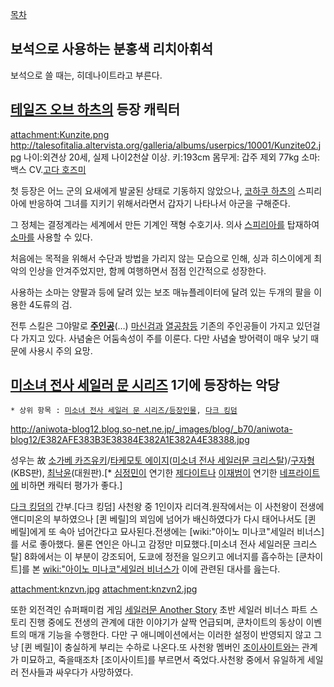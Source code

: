 [[목차]]
== 보석으로 사용하는 분홍색 리치아휘석 ==
보석으로 쓸 때는, 히데나이트라고 부른다.
== [[테일즈 오브 하츠]]의 등장 캐릭터 ==
attachment:Kunzite.png
http://talesofitalia.altervista.org/galleria/albums/userpics/10001/Kunzite02.jpg
나이:외견상 20세, 실제 나이2천살 이상.
키:193cm
몸무게: 갑주 제외 77kg
소마:백스
CV.[[고다 호즈미]]

첫 등장은 어느 군의 요새에게 발굴된 상태로 기동하지 않았으나, [[코하쿠 하츠]]의 스피리아에 반응하여 그녀를 지키기 위해서라면서 갑자기 나타나서 아군을 구해준다.

그 정체는 결정계라는 세계에서 만든 기계인 잭형 수호기사. 의사 [[스피리아]]를 탑재하여 [[소마]]를 사용할 수 있다.

처음에는 목적을 위해서 수단과 방법을 가리지 않는 모습으로 인해, 싱과 히스이에게 최악의 인상을 안겨주었지만, 함께 여행하면서 점점 인간적으로 성장한다.

사용하는 소마는 양팔과 등에 달려 있는 보조 매뉴플레이터에 달려 있는 두개의 팔을 이용한 4도류의 검.

전투 스킬은 그야말로 '''[[주인공]]'''(…) [[마신검]]과 [[열공참]]등 기존의 주인공들이 가지고 있던걸 다 가지고 있다. 사념술은 어둠속성이 주를 이룬다. 다만 사념술 방어력이 매우 낮기 때문에 사용시 주의 요망.

== [[미소녀 전사 세일러 문 시리즈]] 1기에 등장하는 악당 ==

 * 상위 항목 : [[미소녀 전사 세일러 문 시리즈/등장인물]], [[다크 킹덤]]

http://aniwota-blog12.blog.so-net.ne.jp/_images/blog/_b70/aniwota-blog12/E382AFE383B3E38384E382A1E382A4E38388.jpg

성우는 故 [[소가베 카즈유키]]/[[타케모토 에이지]]([[미소녀 전사 세일러문 크리스탈]])/[[구자형]](KBS판), [[최낙윤]](대원판).[* [[심정민]]이 연기한 [[제다이트]]나 [[이재범]]이 연기한 [[네프라이트]]에 비하면 캐릭터 평가가 좋다.]

[[다크 킹덤]]의 간부.[다크 킹덤] 사천왕 중 1인이자 리더격.원작에서는 이 사천왕이 전생에 앤디미온의 부하였으나 [퀸 베릴]의 꾀임에 넘어가 배신하였다가 다시 태어나서도 [퀸 베릴]에게 또 속아 넘어간다고 묘사된다.전생에는 [wiki:"아이노 미나코"세일러 비너스]를 서로 좋아했다. 물론 연인은 아니고 감정만 미묘했다.[미소녀 전사 세일러문 크리스탈] 8화에서는 이 부분이 강조되어, 도쿄에 정전을 일으키고 에너지를 흡수하는 [쿤차이트]를 본 [[wiki:"아이노 미나코"세일러 비너스]]가 이에 관련된 대사를 읊는다.

attachment:knzvn.jpg attachment:knzvn2.jpg

또한 외전격인 슈퍼패미컴 게임 [[세일러문 Another Story]] 초반 세일러 비너스 파트 스토리 진행 중에도 전생의 관계에 대한 이야기가 살짝 언급되며, 쿤차이트의 동상이 이벤트의 매개 기능을 수행한다. 다만 구 애니메이션에서는 이러한 설정이 반영되지 않고 그냥 [퀸 베릴]이 충실하게 부리는 수하로 나온다.또 사천왕 멤버인 [[조이사이트]]와는 관계가 미묘하고, 죽을때조차 [조이사이트]를 부르면서 죽었다.사천왕 중에서 유일하게 세일러 전사들과 싸우다가 사망하였다. 
